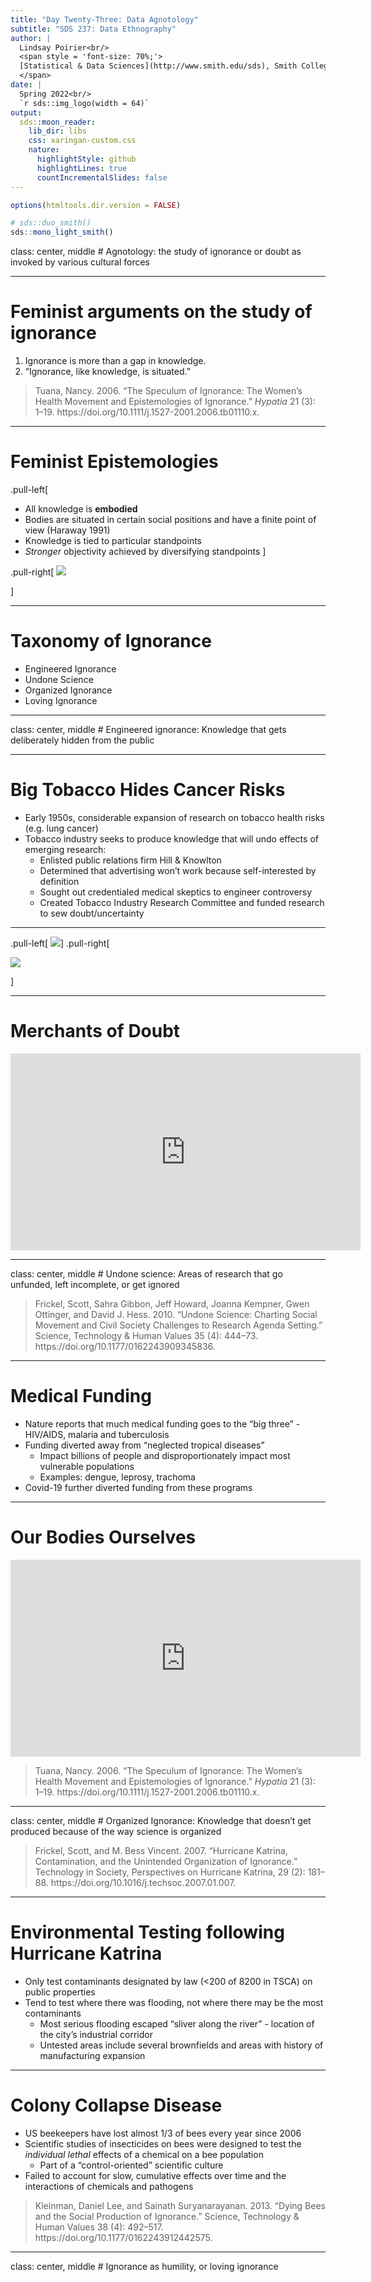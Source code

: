 ```yaml
---
title: "Day Twenty-Three: Data Agnotology"
subtitle: "SDS 237: Data Ethnography"
author: |
  Lindsay Poirier<br/>
  <span style = 'font-size: 70%;'>
  [Statistical & Data Sciences](http://www.smith.edu/sds), Smith College<br/>
  </span>
date: |
  Spring 2022<br/>
  `r sds::img_logo(width = 64)`
output:
  sds::moon_reader:
    lib_dir: libs
    css: xaringan-custom.css
    nature:
      highlightStyle: github
      highlightLines: true
      countIncrementalSlides: false
---
```


```r
options(htmltools.dir.version = FALSE)
```

```r
# sds::duo_smith()
sds::mono_light_smith()
```




class: center, middle
# Agnotology: the study of ignorance or doubt as invoked by various cultural forces

---

# Feminist arguments on the study of ignorance

1. Ignorance is more than a gap in knowledge. 
2. "Ignorance, like knowledge, is situated." 

> Tuana, Nancy. 2006. "The Speculum of Ignorance: The Women’s Health Movement and Epistemologies of Ignorance." *Hypatia* 21 (3): 1–19. https://doi.org/10.1111/j.1527-2001.2006.tb01110.x.

---

# Feminist Epistemologies

.pull-left[

* All knowledge is **embodied**
* Bodies are situated in certain social positions and have a finite point of view (Haraway 1991)
* Knowledge is tied to particular standpoints 
* *Stronger* objectivity achieved by diversifying standpoints 
]

.pull-right[
![](https://upload.wikimedia.org/wikipedia/commons/7/78/Traquair_House_Maze.jpg)

]


---

# Taxonomy of Ignorance

* Engineered Ignorance
* Undone Science
* Organized Ignorance
* Loving Ignorance

---

class: center, middle
# Engineered ignorance: Knowledge that gets deliberately hidden from the public

---

# Big Tobacco Hides Cancer Risks


* Early 1950s, considerable expansion of research on tobacco health risks (e.g. lung cancer)
* Tobacco industry seeks to produce knowledge that will undo effects of emerging research:
  * Enlisted public relations firm Hill & Knowlton
  * Determined that advertising won't work because self-interested by definition
  * Sought out credentialed medical skeptics to engineer controversy
  * Created Tobacco Industry Research Committee and funded research to sew doubt/uncertainty



---

.pull-left[
![](https://ibiome.files.wordpress.com/2009/12/d1aed-6a00d83453609069e20120a7481ab0970b-pi.jpg?w=233&zoom=2)
]
.pull-right[

![](https://ibiome.files.wordpress.com/2009/12/926ab-6a00d83453609069e20128764b0e12970c-pi.jpg?w=343&zoom=2)

]



---

# Merchants of Doubt

<iframe width="560" height="315" src="https://www.youtube.com/embed/j8ii9zGFDtc" title="YouTube video player" frameborder="0" allow="accelerometer; autoplay; clipboard-write; encrypted-media; gyroscope; picture-in-picture" allowfullscreen></iframe>

---


class: center, middle
# Undone science: Areas of research that go unfunded, left incomplete, or get ignored

> Frickel, Scott, Sahra Gibbon, Jeff Howard, Joanna Kempner, Gwen Ottinger, and David J. Hess. 2010. "Undone Science: Charting Social Movement and Civil Society Challenges to Research Agenda Setting." Science, Technology & Human Values 35 (4): 444–73. https://doi.org/10.1177/0162243909345836.


---

# Medical Funding 

* Nature reports that much medical funding goes to the "big three" - HIV/AIDS, malaria and tuberculosis
* Funding diverted away from "neglected tropical diseases"
  * Impact billions of people and disproportionately impact most vulnerable populations
  * Examples: dengue, leprosy, trachoma
* Covid-19 further diverted funding from these programs

---

# Our Bodies Ourselves


<iframe width="560" height="315" src="https://www.youtube.com/embed/eeEa7qHtWOA" title="YouTube video player" frameborder="0" allow="accelerometer; autoplay; clipboard-write; encrypted-media; gyroscope; picture-in-picture" allowfullscreen></iframe>

> Tuana, Nancy. 2006. "The Speculum of Ignorance: The Women’s Health Movement and Epistemologies of Ignorance." *Hypatia* 21 (3): 1–19. https://doi.org/10.1111/j.1527-2001.2006.tb01110.x.

---

class: center, middle
# Organized Ignorance: Knowledge that doesn’t get produced because of the way science is organized


> Frickel, Scott, and M. Bess Vincent. 2007. "Hurricane Katrina, Contamination, and the Unintended Organization of Ignorance." Technology in Society, Perspectives on Hurricane Katrina, 29 (2): 181–88. https://doi.org/10.1016/j.techsoc.2007.01.007.


---

# Environmental Testing following Hurricane Katrina

* Only test contaminants designated by law (<200 of 8200 in TSCA) on public properties
* Tend to test where there was flooding, not where there may be the most contaminants
  * Most serious flooding escaped "sliver along the river" - location of the city's industrial corridor
  * Untested areas include several brownfields and areas with history of manufacturing expansion
  
---

# Colony Collapse Disease

* US beekeepers have lost almost 1/3 of bees every year since 2006
* Scientific studies of insecticides on bees were designed to test the *individual lethal* effects of a chemical on a bee population
  * Part of a "control-oriented" scientific culture
* Failed to account for slow, cumulative effects over time and the interactions of chemicals and pathogens

> Kleinman, Daniel Lee, and Sainath Suryanarayanan. 2013. "Dying Bees and the Social Production of Ignorance." Science, Technology & Human Values 38 (4): 492–517. https://doi.org/10.1177/0162243912442575.


---

class: center, middle
# Ignorance as humility, or loving ignorance




